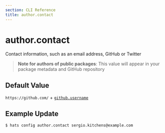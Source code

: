 ```yaml
---
section: CLI Reference
title: author.contact
---
```


# author.contact

Contact information, such as an email address, GitHub or Twitter

> **Note for authors of public packages**: This value will appear in your package metadata and GitHub repository

## Default Value

`https://github.com/` + [`github.username`](/docs/cli-reference/github-username/)

## Example Update

```
$ hats config author.contact sergio.kitchens@example.com
```
